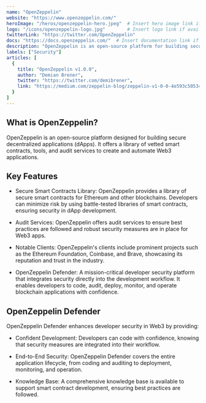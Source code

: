 ---
name: "OpenZeppelin"
website: "https://www.openzeppelin.com/"
heroImage: "/heros/openzeppelin-hero.jpeg"  # Insert hero image link if available
logo: "/icons/openzeppelin-logo.jpg"        # Insert logo link if available
twitterLink: "https://twitter.com/OpenZeppelin"
docs: "https://docs.openzeppelin.com/"  # Insert documentation link if available
description: "OpenZeppelin is an open-source platform for building secure decentralized applications (dApps). It provides a library of vetted smart contracts, tools, and audit services to create and automate Web3 applications. "
labels: ["Security"]
articles: [
  {
    title: "OpenZeppelin v1.0.0",
    author: "Demian Brener",
    twitter: "https://twitter.com/demibrener",
    link: "https://medium.com/zeppelin-blog/zeppelin-v1-0-0-4e593c505345"
  }
]
---

## What is OpenZeppelin?

OpenZeppelin is an open-source platform designed for building secure decentralized applications (dApps). It offers a library of vetted smart contracts, tools, and audit services to create and automate Web3 applications.

## Key Features

- Secure Smart Contracts Library: OpenZeppelin provides a library of secure smart contracts for Ethereum and other blockchains. Developers can minimize risk by using battle-tested libraries of smart contracts, ensuring security in dApp development.

- Audit Services: OpenZeppelin offers audit services to ensure best practices are followed and robust security measures are in place for Web3 apps.

- Notable Clients: OpenZeppelin's clients include prominent projects such as the Ethereum Foundation, Coinbase, and Brave, showcasing its reputation and trust in the industry.

- OpenZeppelin Defender: A mission-critical developer security platform that integrates security directly into the development workflow. It enables developers to code, audit, deploy, monitor, and operate blockchain applications with confidence.

## OpenZeppelin Defender


OpenZeppelin Defender enhances developer security in Web3 by providing:

- Confident Development: Developers can code with confidence, knowing that security measures are integrated into their workflow.

- End-to-End Security: OpenZeppelin Defender covers the entire application lifecycle, from coding and auditing to deployment, monitoring, and operation.

- Knowledge Base: A comprehensive knowledge base is available to support smart contract development, ensuring best practices are followed.
